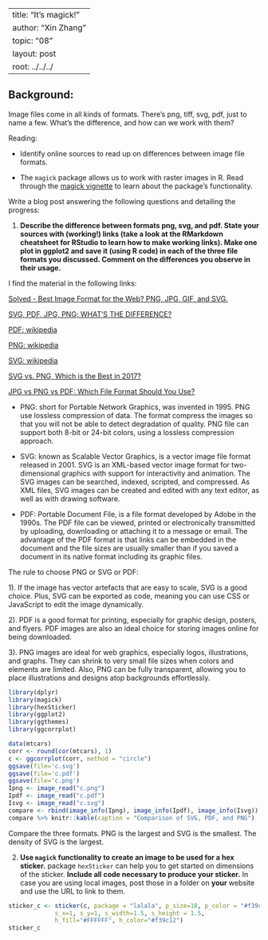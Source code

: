 
---
title: "It's magick!"
author: "Xin Zhang"
topic: "08"
layout: post
root: ../../../
---

## Background:

Image files come in all kinds of formats. There's png, tiff, svg, pdf, just to name a few. What's the difference, and how can we work with them?

Reading: 

  - Identify online sources to read up on differences between image file formats. 

  - The `magick` package allows us to work with raster images in R. Read through the  [magick vignette](https://cran.r-project.org/web/packages/magick/vignettes/intro.html) to learn about the package's functionality.

Write a blog post answering the following questions and detailing the progress: 

1. **Describe the difference between formats png, svg, and pdf. State your sources with (working!) links (take a look at the RMarkdown cheatsheet for RStudio to learn how to make working links). Make one plot in ggplot2 and save it (using R code) in each of the three file formats you discussed. Comment on the differences you observe in their usage.**

I find the material in the following links: 

[Solved - Best Image Format for the Web? PNG, JPG, GIF, and SVG.](https://www.pagecloud.com/blog/web-images-png-vs-jpg-vs-gif-vs-svg)

[SVG, PDF, JPG, PNG; WHAT'S THE DIFFERENCE?](https://www.95visual.com/blog/svg-pdf-jpg-png-whats-the-difference)

[PDF: wikipedia](https://en.wikipedia.org/wiki/PDF)

[PNG: wikipedia](https://en.wikipedia.org/wiki/Portable_Network_Graphics)

[SVG: wikipedia](https://en.wikipedia.org/wiki/Scalable_Vector_Graphics)

[SVG vs. PNG, Which is the Best in 2017?](https://blog.mrdaniels.ch/warz/png-vs-svg-2017/)

[JPG vs PNG vs PDF: Which File Format Should You Use?](https://www.shutterstock.com/blog/jpg-vs-png-vs-pdf)

- PNG: short for Portable Network Graphics, was invented in 1995.  PNG use lossless compression of data. The format compress the images so that you will not be able to detect degradation of quality. PNG file can support both 8-bit or 24-bit colors, using a lossless compression approach.

- SVG: known as Scalable Vector Graphics, is a vector image file format released in 2001. SVG is an XML-based vector image format for two-dimensional graphics with support for interactivity and animation. The SVG images can be searched, indexed, scripted, and compressed. As XML files, SVG images can be created and edited with any text editor, as well as with drawing software.

- PDF: Portable Document File, is a file format developed by Adobe in the 1990s. The PDF file can be viewed, printed or electronically transmitted by uploading, downloading or attaching it to a message or email. The advantage of the PDF format is that links can be embedded in the document and the file sizes are usually smaller than if you saved a document in its native format including its graphic files.

The rule to choose PNG or SVG or PDF:  

1). If the image has vector artefacts that are easy to scale, SVG is a good choice. Plus, SVG can be exported as code, meaning you can use CSS or JavaScript to edit the image dynamically.

2). PDF is a good format for printing, especially for graphic design, posters, and flyers. PDF images are also an ideal choice for storing images online for being downloaded. 

3). PNG images are ideal for web graphics, especially logos, illustrations, and graphs. They can shrink to very small file sizes when colors and elements are limited. Also, PNG can be fully transparent, allowing you to place illustrations and designs atop backgrounds effortlessly.

```r
library(dplyr)
library(magick)
library(hexSticker)
library(ggplot2)
library(ggthemes)
library(ggcorrplot)
```

```r
data(mtcars)
corr <- round(cor(mtcars), 1)
c <- ggcorrplot(corr, method = "circle")
ggsave(file='c.svg')
ggsave(file='c.pdf')
ggsave(file='c.png')
Ipng <- image_read("c.png")
Ipdf <- image_read("c.pdf")
Isvg <- image_read("c.svg")
compare <- rbind(image_info(Ipng), image_info(Ipdf), image_info(Isvg))
compare %>% knitr::kable(caption = "Comparison of SVG, PDF, and PNG")
```

Compare the three formats. PNG is the largest and SVG is the smallest. The density of SVG is the largest.

2. **Use `magick` functionality to create an image to be used for a hex sticker.**  package `hexSticker` can help you to get started on dimensions of the sticker. **Include all code necessary to produce your sticker.** In case you are using local images, post those in a folder on **your** website and use the URL to link to them.

```r
sticker_c <- sticker(c, package = "lalala", p_size=18, p_color = "#f39c12",
             s_x=1, s_y=1, s_width=1.5, s_height = 1.5, 
             h_fill="#FFFFFF", h_color="#f39c12")
sticker_c 
```
